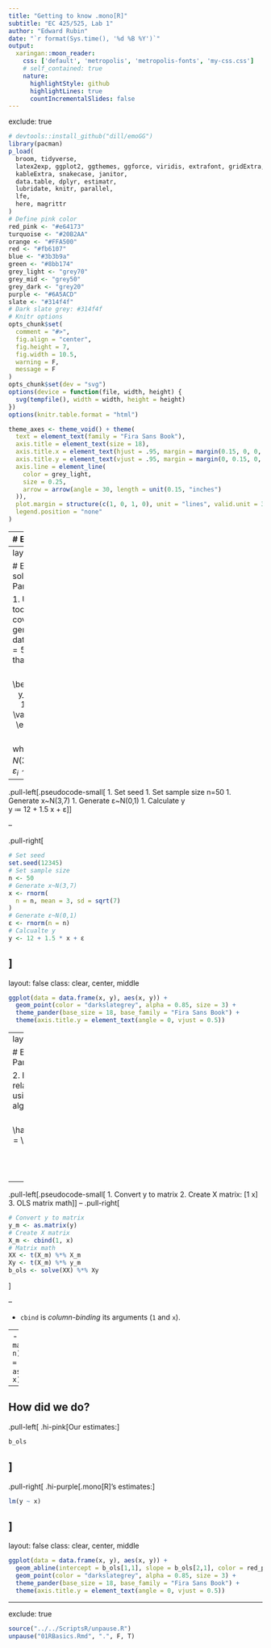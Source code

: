 ```yaml
---
title: "Getting to know .mono[R]"
subtitle: "EC 425/525, Lab 1"
author: "Edward Rubin"
date: "`r format(Sys.time(), '%d %B %Y')`"
output:
  xaringan::moon_reader:
    css: ['default', 'metropolis', 'metropolis-fonts', 'my-css.css']
    # self_contained: true
    nature:
      highlightStyle: github
      highlightLines: true
      countIncrementalSlides: false
---
```

exclude: true

```R
# devtools::install_github("dill/emoGG")
library(pacman)
p_load(
  broom, tidyverse,
  latex2exp, ggplot2, ggthemes, ggforce, viridis, extrafont, gridExtra,
  kableExtra, snakecase, janitor,
  data.table, dplyr, estimatr,
  lubridate, knitr, parallel,
  lfe,
  here, magrittr
)
# Define pink color
red_pink <- "#e64173"
turquoise <- "#20B2AA"
orange <- "#FFA500"
red <- "#fb6107"
blue <- "#3b3b9a"
green <- "#8bb174"
grey_light <- "grey70"
grey_mid <- "grey50"
grey_dark <- "grey20"
purple <- "#6A5ACD"
slate <- "#314f4f"
# Dark slate grey: #314f4f
# Knitr options
opts_chunk$set(
  comment = "#>",
  fig.align = "center",
  fig.height = 7,
  fig.width = 10.5,
  warning = F,
  message = F
)
opts_chunk$set(dev = "svg")
options(device = function(file, width, height) {
  svg(tempfile(), width = width, height = height)
})
options(knitr.table.format = "html")
```

```R
theme_axes <- theme_void() + theme(
  text = element_text(family = "Fira Sans Book"),
  axis.title = element_text(size = 18),
  axis.title.x = element_text(hjust = .95, margin = margin(0.15, 0, 0, 0, unit = "lines")),
  axis.title.y = element_text(vjust = .95, margin = margin(0, 0.15, 0, 0, unit = "lines")),
  axis.line = element_line(
    color = grey_light,
    size = 0.25,
    arrow = arrow(angle = 30, length = unit(0.15, "inches")
  )),
  plot.margin = structure(c(1, 0, 1, 0), unit = "lines", valid.unit = 3L, class = "unit"),
  legend.position = "none"
)
```

---
# Exercises

1. Using the tools we've covered, generate a dataset $\left( n=50 \right)$ such that
$$
\begin{align}
  y_i = 12 + 1.5 x_i + \varepsilon_i
\end{align}
$$
where $x_i\sim N(3,7)$ and $\varepsilon_i\sim N(0,1)$.

2. Estimate the relationship via OLS using only matrix algebra. Recall
$$
\begin{align}
  \hat{\beta}_\text{OLS} = \left( {X}^\prime {X} \right)^{-1} {X}^\prime {y}
\end{align}
$$

3. .hi-slate[*Harder*] Write a function that estimates OLS coefficients using matrix algebra. Compare your results with the canned function from .mono[R] (`lm`).

4. .hi-slate[*Hardest*] Bring it all together: Use your DGP (1) and function (3) to run a simulation that illustrates the unbiasedness of OLS.
---
layout: true

# Example solution: Part 1

1\. Using the tools we've covered, generate a dataset $\left( n=50 \right)$ such that
$$
\begin{align}
  y_i = 12 + 1.5 x_i + \varepsilon_i
\end{align}
$$
where $x_i\sim N(3,7)$ and $\varepsilon_i\sim N(0,1)$.

---

.pull-left[.pseudocode-small[
1. Set seed
1. Set sample size n=50
1. Generate x~N(3,7)
1. Generate ε~N(0,1)
1. Calculate y<br>y ≔ 12 + 1.5 x + ε
]]

--

.pull-right[
```R
# Set seed
set.seed(12345)
# Set sample size
n <- 50
# Generate x~N(3,7)
x <- rnorm(
  n = n, mean = 3, sd = sqrt(7)
)
# Generate ε~N(0,1)
ε <- rnorm(n = n)
# Calcualte y
y <- 12 + 1.5 * x + ε
```
]
---
layout: false
class: clear, center, middle

```R
ggplot(data = data.frame(x, y), aes(x, y)) +
  geom_point(color = "darkslategrey", alpha = 0.85, size = 3) +
  theme_pander(base_size = 18, base_family = "Fira Sans Book") +
  theme(axis.title.y = element_text(angle = 0, vjust = 0.5))
```
---
layout: true

# Example solution: Part 2

2\. Estimate the relationship via OLS using only matrix algebra. Recall
$$
\begin{align}
  \hat{\beta}_\text{OLS} = \left( {X}^\prime {X} \right)^{-1} {X}^\prime {y}
\end{align}
$$

---

.pull-left[.pseudocode-small[
1. Convert y to matrix
2. Create X matrix: [1 x]
3. OLS matrix math
]]
--
.pull-right[
```R
# Convert y to matrix
y_m <- as.matrix(y)
# Create X matrix
X_m <- cbind(1, x)
# Matrix math
XX <- t(X_m) %*% X_m
Xy <- t(X_m) %*% y_m
b_ols <- solve(XX) %*% Xy
```
]

--

- `cbind` is *column-binding* its arguments (`1` and `x`).

--
- .slate[*Alternatives:*]
  - `matrix(data = c(rep(1, n), x), ncol = 2, byrow = F)`
  - `as.matrix(data.frame(1, x))`

---

How did we do?
--

.pull-left[
.hi-pink[Our estimates:]
```R
b_ols
```
]
--
.pull-right[
.hi-purple[.mono[R]'s estimates:]
```R
lm(y ~ x)
```

]
---
layout: false
class: clear, center, middle

```R
ggplot(data = data.frame(x, y), aes(x, y)) +
  geom_abline(intercept = b_ols[1,1], slope = b_ols[2,1], color = red_pink, size = 1.25, alpha = 0.85) +
  geom_point(color = "darkslategrey", alpha = 0.85, size = 3) +
  theme_pander(base_size = 18, base_family = "Fira Sans Book") +
  theme(axis.title.y = element_text(angle = 0, vjust = 0.5))
```
---
exclude: true

```R
source("../../ScriptsR/unpause.R")
unpause("01RBasics.Rmd", ".", F, T)
```
